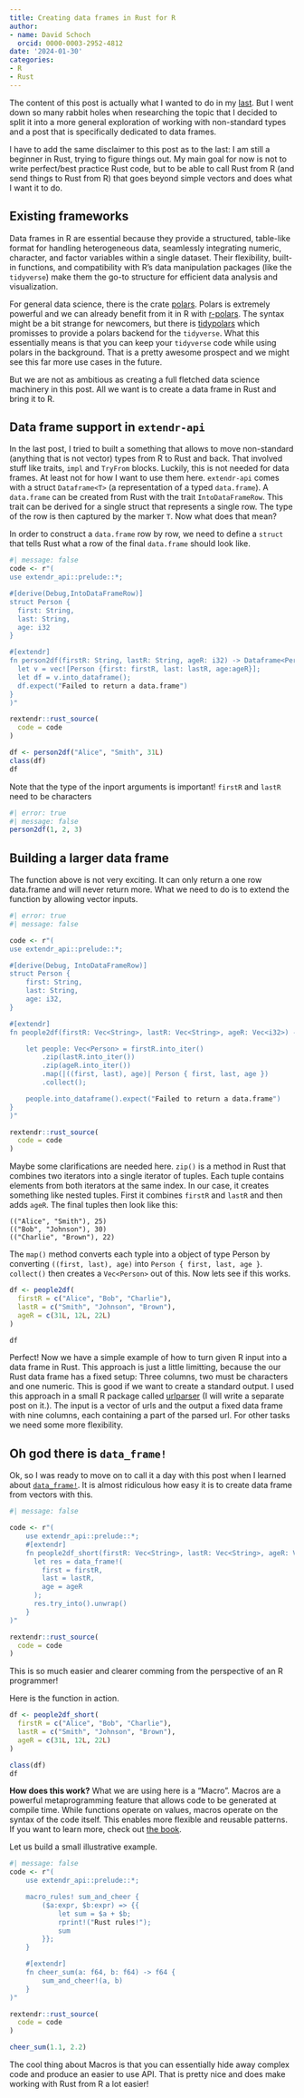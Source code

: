 ```yaml
---
title: Creating data frames in Rust for R
author:
- name: David Schoch
  orcid: 0000-0003-2952-4812
date: '2024-01-30'
categories:
- R
- Rust
---
```


The content of this post is actually what I wanted to do in my [last](https://blog.schochastics.net/posts/2025-01-29_rust-in-r-beyond-vectors/). But I went down so many rabbit holes when researching the topic that I decided to split it into a more general exploration of working with non-standard types and a post that is specifically dedicated to data frames.  

I have to add the same disclaimer to this post as to the last: I am still a beginner in Rust, trying to figure things out. My main goal for now is not to write perfect/best practice Rust code, but to be able to call Rust from R (and send things to Rust from R) that goes beyond simple vectors and does what I want it to do.

## Existing frameworks

Data frames in R are essential because they provide a structured, table-like format for handling heterogeneous data, seamlessly integrating numeric, character, and factor variables within a single dataset. Their flexibility, built-in functions, and compatibility with R’s data manipulation packages (like the `tidyverse`) make them the go-to structure for efficient data analysis and visualization. 

For general data science, there is the crate [polars](https://docs.rs/polars/latest/polars/). Polars is extremely powerful and we can already benefit from it in R with [r-polars](https://github.com/pola-rs/r-polars). The syntax might be a bit strange for newcomers, but there 
is [tidypolars](https://github.com/etiennebacher/tidypolars) which promisses to provide a polars backend for the `tidyverse`. What this essentially means is that you can keep your `tidyverse` code while using polars in the background. That is a pretty awesome prospect and we might see this far more use cases in the future. 

But we are not as ambitious as creating a full fletched data science machinery in this post. All we want is to create a data frame in Rust and bring it to R.

## Data frame support in `extendr-api`

In the last post, I tried to built a something that allows to move non-standard (anything that is not vector) types from R to Rust and back. That involved stuff like traits, `impl` and `TryFrom` blocks. Luckily, this is not needed for data frames. At least not for how I want to use them here. `extendr-api` comes with a struct `Dataframe<T>` (a representation of a typed `data.frame`). A `data.frame` can be created from Rust with the trait `IntoDataFrameRow`. This trait can be derived for a single struct that represents a single row. The type of the row is then captured by the marker `T`. Now what does that mean?

In order to construct a `data.frame` row by row, we need to define a `struct` that tells Rust what a row of the final `data.frame` should look like.


```r
#| message: false
code <- r"(
use extendr_api::prelude::*;

#[derive(Debug,IntoDataFrameRow)]
struct Person {
  first: String,
  last: String,
  age: i32
}

#[extendr]
fn person2df(firstR: String, lastR: String, ageR: i32) -> Dataframe<Person> {
  let v = vec![Person {first: firstR, last: lastR, age:ageR}];
  let df = v.into_dataframe();
  df.expect("Failed to return a data.frame")
}
)"

rextendr::rust_source(
  code = code
)

df <- person2df("Alice", "Smith", 31L)
class(df)
df
```

Note that the type of the inport arguments is important! `firstR` and `lastR` need to be characters

```r
#| error: true
#| message: false
person2df(1, 2, 3)
```

## Building a larger data frame

The function above is not very exciting. It can only return a one row data.frame and will never return more. What we need to do is to extend the function
by allowing vector inputs. 


```r
#| error: true
#| message: false

code <- r"(
use extendr_api::prelude::*;

#[derive(Debug, IntoDataFrameRow)]
struct Person {
    first: String,
    last: String,
    age: i32,
}

#[extendr]
fn people2df(firstR: Vec<String>, lastR: Vec<String>, ageR: Vec<i32>) -> Dataframe<Person> {

    let people: Vec<Person> = firstR.into_iter()
        .zip(lastR.into_iter())
        .zip(ageR.into_iter())
        .map(|((first, last), age)| Person { first, last, age })
        .collect();

    people.into_dataframe().expect("Failed to return a data.frame")
}
)"

rextendr::rust_source(
  code = code
)
```

Maybe some clarifications are needed here. `zip()` is a method in Rust that combines two iterators into a single iterator of tuples. Each tuple contains elements from both iterators at the same index. In our case, it creates something like nested tuples. First it combines `firstR` and `lastR` and then adds `ageR`. The final tuples then look like this:

```
(("Alice", "Smith"), 25)
(("Bob", "Johnson"), 30)
(("Charlie", "Brown"), 22)
```

The `map()` method converts each typle into a object of type Person by converting `((first, last), age)` into `Person { first, last, age }`. 
`collect()` then creates a `Vec<Person>` out of this. Now lets see if this works.

```r
df <- people2df(
  firstR = c("Alice", "Bob", "Charlie"),
  lastR = c("Smith", "Johnson", "Brown"),
  ageR = c(31L, 12L, 22L)
)

df
```

Perfect! Now we have a simple example of how to turn given R input into a data frame in Rust.
This approach is just a little limitting, because the our Rust data frame has a fixed setup: Three columns, two must be characters and one numeric.
This is good if we want to create a standard output. I used this approach in a small R package called [urlparser](https://github.com/schochastics/urlparser) (I will write a separate post on it.). The input is a vector of urls and the output a fixed data frame with nine columns, each containing a part of the parsed url. For other tasks we need some more flexibility.

## Oh god there is `data_frame!`

Ok, so I was ready to move on to call it a day with this post when I learned about [`data_frame!`](https://docs.rs/extendr-api/latest/extendr_api/macro.data_frame.html). It is almost ridiculous how easy it is to create data frame from vectors with this.

```r
#| message: false

code <- r"(
    use extendr_api::prelude::*;
    #[extendr]
    fn people2df_short(firstR: Vec<String>, lastR: Vec<String>, ageR: Vec<i32>) -> List {
      let res = data_frame!(
        first = firstR,
        last = lastR,
        age = ageR
      );
      res.try_into().unwrap()
    }
)"

rextendr::rust_source(
  code = code
)
```

This is so much easier and clearer comming from the perspective of an R programmer! 

Here is the function in action. 

```r
df <- people2df_short(
  firstR = c("Alice", "Bob", "Charlie"),
  lastR = c("Smith", "Johnson", "Brown"),
  ageR = c(31L, 12L, 22L)
)

class(df)
df
```

**How does this work?** What we are using here is a "Macro". Macros are a powerful metaprogramming feature that allows code to be generated at compile time. While functions operate on values, macros operate on the syntax of the code itself. This enables more flexible and reusable patterns. If you want to learn more, check out [the book](https://doc.rust-lang.org/book/ch19-06-macros.html).

Let us build a small illustrative example.

```r
#| message: false
code <- r"(
    use extendr_api::prelude::*;

    macro_rules! sum_and_cheer {
        ($a:expr, $b:expr) => {{
            let sum = $a + $b;
            rprint!("Rust rules!");
            sum
        }};
    }

    #[extendr]
    fn cheer_sum(a: f64, b: f64) -> f64 {
        sum_and_cheer!(a, b)
    }
)"

rextendr::rust_source(
  code = code
)

cheer_sum(1.1, 2.2)
```

The cool thing about Macros is that you can essentially hide away complex code and produce an easier to use API. That is pretty nice and does make working with Rust from R a lot easier!
